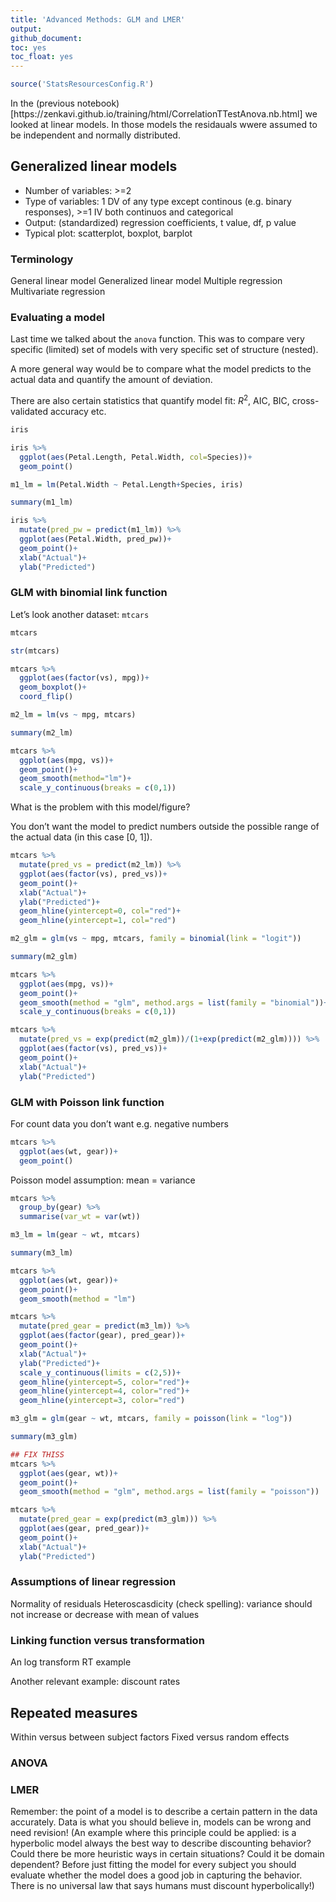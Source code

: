 ```yaml
---
title: 'Advanced Methods: GLM and LMER'
output:
github_document:
toc: yes
toc_float: yes
---
```


```r
source('StatsResourcesConfig.R')
```

In the (previous notebook)[https://zenkavi.github.io/training/html/CorrelationTTestAnova.nb.html] we looked at linear models. In those models the residauals wwere assumed to be independent and normally distributed. 


## Generalized linear models

- Number of variables: >=2  
- Type of variables: 1 DV of any type except continous (e.g. binary responses), >=1 IV both continuos and categorical
- Output: (standardized) regression coefficients, t value, df, p value  
- Typical plot: scatterplot, boxplot, barplot  

### Terminology

General linear model
Generalized linear model
Multiple regression
Multivariate regression

### Evaluating a model

Last time we talked about the `anova` function. This was to compare very specific (limited) set of models with very specific set of structure (nested).

A more general way would be to compare what the model predicts to the actual data and quantify the amount of deviation.

There are also certain statistics that quantify model fit: $R^2$, AIC, BIC, cross-validated accuracy etc.

```r
iris
```


```r
iris %>% 
  ggplot(aes(Petal.Length, Petal.Width, col=Species))+
  geom_point()
```

```r
m1_lm = lm(Petal.Width ~ Petal.Length+Species, iris)
```

```r
summary(m1_lm)
```


```r
iris %>%
  mutate(pred_pw = predict(m1_lm)) %>%
  ggplot(aes(Petal.Width, pred_pw))+
  geom_point()+
  xlab("Actual")+
  ylab("Predicted")
```

### GLM with binomial link function

Let's look another dataset: `mtcars`

```r
mtcars
```

```r
str(mtcars)
```

```r
mtcars %>%
  ggplot(aes(factor(vs), mpg))+
  geom_boxplot()+
  coord_flip()
```


```r
m2_lm = lm(vs ~ mpg, mtcars)
```

```r
summary(m2_lm)
```

```r
mtcars %>%
  ggplot(aes(mpg, vs))+
  geom_point()+
  geom_smooth(method="lm")+
  scale_y_continuous(breaks = c(0,1))
```

What is the problem with this model/figure?

You don't want the model to predict numbers outside the possible range of the actual data (in this case [0, 1]).

```r
mtcars %>%
  mutate(pred_vs = predict(m2_lm)) %>%
  ggplot(aes(factor(vs), pred_vs))+
  geom_point()+
  xlab("Actual")+
  ylab("Predicted")+
  geom_hline(yintercept=0, col="red")+
  geom_hline(yintercept=1, col="red")
```

```r
m2_glm = glm(vs ~ mpg, mtcars, family = binomial(link = "logit"))
```

```r
summary(m2_glm)
```

```r
mtcars %>%
  ggplot(aes(mpg, vs))+
  geom_point()+
  geom_smooth(method = "glm", method.args = list(family = "binomial"))+
  scale_y_continuous(breaks = c(0,1))
```

```r
mtcars %>%
  mutate(pred_vs = exp(predict(m2_glm))/(1+exp(predict(m2_glm)))) %>%
  ggplot(aes(factor(vs), pred_vs))+
  geom_point()+
  xlab("Actual")+
  ylab("Predicted")
```

### GLM with Poisson link function

For count data you don't want e.g. negative numbers

```r
mtcars %>%
  ggplot(aes(wt, gear))+
  geom_point()
```

Poisson model assumption: mean = variance

```r
mtcars %>%
  group_by(gear) %>%
  summarise(var_wt = var(wt))
```

```r
m3_lm = lm(gear ~ wt, mtcars)
```

```r
summary(m3_lm)
```

```r
mtcars %>%
  ggplot(aes(wt, gear))+
  geom_point()+
  geom_smooth(method = "lm")
```

```r
mtcars %>%
  mutate(pred_gear = predict(m3_lm)) %>%
  ggplot(aes(factor(gear), pred_gear))+
  geom_point()+
  xlab("Actual")+
  ylab("Predicted")+
  scale_y_continuous(limits = c(2,5))+
  geom_hline(yintercept=5, color="red")+
  geom_hline(yintercept=4, color="red")+
  geom_hline(yintercept=3, color="red")

```

```r
m3_glm = glm(gear ~ wt, mtcars, family = poisson(link = "log"))
```

```r
summary(m3_glm)
```

```r
## FIX THISS
mtcars %>%
  ggplot(aes(gear, wt))+
  geom_point()+
  geom_smooth(method = "glm", method.args = list(family = "poisson"))
```

```r
mtcars %>%
  mutate(pred_gear = exp(predict(m3_glm))) %>%
  ggplot(aes(gear, pred_gear))+
  geom_point()+
  xlab("Actual")+
  ylab("Predicted")
```

### Assumptions of linear regression

Normality of residuals
Heteroscasdicity (check spelling): variance should not increase or decrease with mean of values

### Linking function versus transformation

An log transform RT example

Another relevant example: discount rates

## Repeated measures

Within versus between subject factors
Fixed versus random effects

### ANOVA

### LMER

Remember: the point of a model is to describe a certain pattern in the data accurately. Data is what you should believe in, models can be wrong and need revision! (An example where this principle could be applied: is a hyperbolic model always the best way to describe discounting behavior? Could there be more heuristic ways in certain situations? Could it be domain dependent? Before just fitting the model for every subject you should evaluate whether the model does a good job in capturing the behavior. There is no universal law that says humans must discount hyperbolically!)
